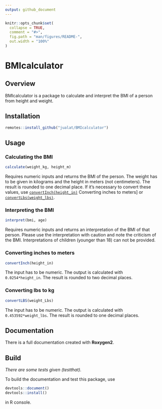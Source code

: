 ```yaml
---
output: github_document
---
```


<!-- README.md is generated from README.Rmd. Please edit that file -->

```r
knitr::opts_chunk$set(
  collapse = TRUE,
  comment = "#>",
  fig.path = "man/figures/README-",
  out.width = "100%"
)
```

# BMIcalculator

## Overview

BMIcalculator is a package to calculate and interpret the BMI of a person from height and weight.

## Installation

```r
remotes::install_github("jualat/BMIcalculator")
```

## Usage
### Calculating the BMI
```r
calculate(weight_kg, height_m)
```
Requires numeric inputs and returns the BMI of the person. The weight has to be given in kilograms and the height in meters (not centimeters). The result is rounded to one decimal place. If it's necessary to convert these values, use [`convertInch(height_in)`](#converting-inches-to-meters) Converting inches to meters] or [`convertLbs(weight_lbs)`](#converting-lbs-to-kg).

### Interpreting the BMI
```r
interpret(bmi, age)
```
Requires numeric inputs and returns an interpretation of the BMI of that person. Please use the interpretation with caution and note the criticism of the BMI. Interpretations of children (younger than 18) can not be provided.

### Converting inches to meters
```r
convertInch(height_in)
```
The input has to be numeric. The output is calculated with `0.0254*height_in`. The result is rounded to two decimal places.

### Converting lbs to kg
```r
convertLBS(weight_Lbs)
```
The input has to be numeric. The output is calculated with `0.453592*weight_lbs`. The result is rounded to one decimal places.

## Documentation
There is a full documentation created with **Roxygen2**. 

## Build
*There are some tests given (testthat).*

To build the documentation and test this package, use
```r
devtools::document()
devtools::install()
```
in R console.
